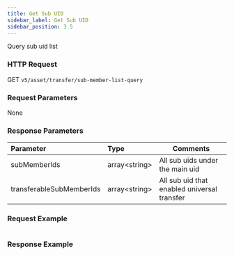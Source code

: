 ```yaml
---
title: Get Sub UID
sidebar_label: Get Sub UID
sidebar_position: 3.5
---
```


Query sub uid list

### HTTP Request
GET `v5/asset/transfer/sub-member-list-query`

### Request Parameters
None

### Response Parameters
| Parameter | Type | Comments|
|:----- |:-----|----- |
|subMemberIds |array&lt;string&gt; |All sub uids under the main uid |
|transferableSubMemberIds |array&lt;string&gt; |All sub uid that enabled universal transfer |

### Request Example

<Tabs>
<TabItem value="console" label="Console">

```http
```

</TabItem>
</Tabs>

### Response Example

<Tabs>
<TabItem value="js response" label="response">

```json

```
</TabItem>
</Tabs>